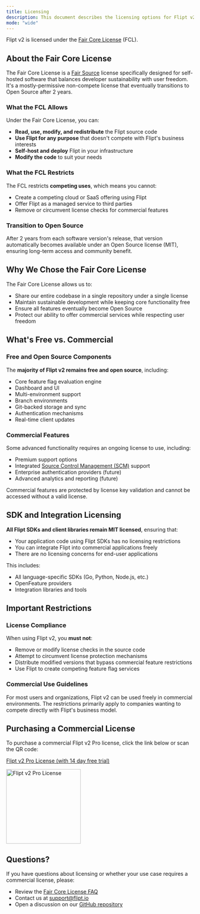 ```yaml
---
title: Licensing
description: This document describes the licensing options for Flipt v2.
mode: "wide"
---
```


Flipt v2 is licensed under the [Fair Core License](https://fcl.dev/) (FCL).

## About the Fair Core License

The Fair Core License is a [Fair Source](https://fair.io/) license specifically designed for self-hosted software that balances developer sustainability with user freedom. It's a mostly-permissive non-compete license that eventually transitions to Open Source after 2 years.

### What the FCL Allows

Under the Fair Core License, you can:

- **Read, use, modify, and redistribute** the Flipt source code
- **Use Flipt for any purpose** that doesn't compete with Flipt's business interests
- **Self-host and deploy** Flipt in your infrastructure
- **Modify the code** to suit your needs

### What the FCL Restricts

The FCL restricts **competing uses**, which means you cannot:

- Create a competing cloud or SaaS offering using Flipt
- Offer Flipt as a managed service to third parties
- Remove or circumvent license checks for commercial features

### Transition to Open Source

After 2 years from each software version's release, that version automatically becomes available under an Open Source license (MIT), ensuring long-term access and community benefit.

## Why We Chose the Fair Core License

The Fair Core License allows us to:

- Share our entire codebase in a single repository under a single license
- Maintain sustainable development while keeping core functionality free
- Ensure all features eventually become Open Source
- Protect our ability to offer commercial services while respecting user freedom

## What's Free vs. Commercial

### Free and Open Source Components

The **majority of Flipt v2 remains free and open source**, including:

- Core feature flag evaluation engine
- Dashboard and UI
- Multi-environment support
- Branch environments
- Git-backed storage and sync
- Authentication mechanisms
- Real-time client updates

### Commercial Features

Some advanced functionality requires an ongoing license to use, including:

- Premium support options
- Integrated [Source Control Management (SCM)](/v2/configuration/environments#source-control-management) support
- Enterprise authentication providers (future)
- Advanced analytics and reporting (future)

Commercial features are protected by license key validation and cannot be accessed without a valid license.

## SDK and Integration Licensing

**All Flipt SDKs and client libraries remain MIT licensed**, ensuring that:

- Your application code using Flipt SDKs has no licensing restrictions
- You can integrate Flipt into commercial applications freely
- There are no licensing concerns for end-user applications

This includes:

- All language-specific SDKs (Go, Python, Node.js, etc.)
- OpenFeature providers
- Integration libraries and tools

## Important Restrictions

### License Compliance

When using Flipt v2, you **must not**:

- Remove or modify license checks in the source code
- Attempt to circumvent license protection mechanisms
- Distribute modified versions that bypass commercial feature restrictions
- Use Flipt to create competing feature flag services

### Commercial Use Guidelines

For most users and organizations, Flipt v2 can be used freely in commercial environments. The restrictions primarily apply to companies wanting to compete directly with Flipt's business model.

## Purchasing a Commercial License

To purchase a commercial Flipt v2 Pro license, click the link below or scan the QR code:

[Flipt v2 Pro License (with 14 day free trial)](https://buy.stripe.com/cNi8wPfoxfTh13J0u41B600)

<img
  width="200"
  src="/v2/images/licensing/flipt-v2-pro-license.png"
  alt="Flipt v2 Pro License"
/>

## Questions?

If you have questions about licensing or whether your use case requires a commercial license, please:

- Review the [Fair Core License FAQ](https://fcl.dev/)
- Contact us at [support@flipt.io](mailto:support@flipt.io)
- Open a discussion on our [GitHub repository](https://github.com/flipt-io/flipt)
